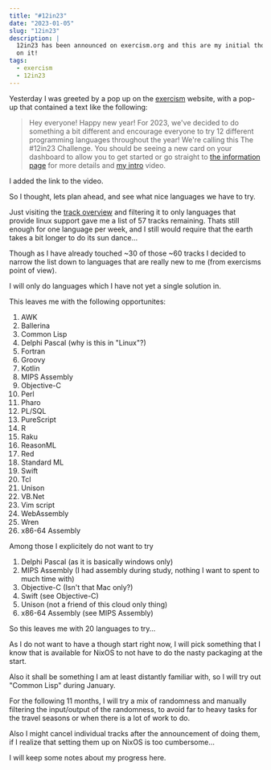 ```yaml
---
title: "#12in23"
date: "2023-01-05"
slug: "12in23"
description: |
  12in23 has been announced on exercism.org and this are my initial thoughts
  on it!
tags:
  - exercism
  - 12in23
---
```



Yesterday I was greeted by a pop up on the [exercism] website, with a pop-up
that contained a text like the following:

> Hey everyone! Happy new year! For 2023, we've decided to do something a bit
> different and encourage everyone to try 12 different programming languages
> throughout the year! We're calling this The #12in23 Challenge. You should be
> seeing a new card on your dashboard to allow you to get started or go straight
> to [the information page][info] for more details and [my intro][12in23-vlog]
> video.

<NoteBox>
  <p>I added the link to the video.</p>
</NoteBox>

So I thought, lets plan ahead, and see what nice languages we have to try.

Just visiting the [track overview][tracks] and filtering it to only languages
that provide linux support gave me a list of 57 tracks remaining. Thats still
enough for one language per week, and I still would require that the earth takes
a bit longer to do its sun dance…

Though as I have already touched ~30 of those ~60 tracks I decided to narrow the
list down to languages that are really new to me (from exercisms point of view).

I will only do languages which I have not yet a single solution in.

This leaves me with the following opportunites:

1.  AWK
2.  Ballerina
3.  Common Lisp
4.  Delphi Pascal (why is this in "Linux"?)
5.  Fortran
6.  Groovy
7.  Kotlin
8.  MIPS Assembly
9.  Objective-C
10. Perl
11. Pharo
12. PL/SQL
13. PureScript
14. R
15. Raku
16. ReasonML
17. Red
18. Standard ML
19. Swift
20. Tcl
21. Unison
22. VB.Net
23. Vim script
24. WebAssembly
25. Wren
26. x86-64 Assembly

Among those I explicitely do not want to try

1. Delphi Pascal (as it is basically windows only)
2. MIPS Assembly (I had assembly during study, nothing I want to spent to much time with)
3. Objective-C (Isn't that Mac only?)
4. Swift (see Objective-C)
5. Unison (not a friend of this cloud only thing)
6. x86-64 Assembly (see MIPS Assembly)

So this leaves me with 20 languages to try…

As I do not want to have a though start right now, I will pick something that I
know that is available for NixOS to not have to do the nasty packaging at the
start.

Also it shall be something I am at least distantly familiar with, so I will try
out "Common Lisp" during January.

For the following 11 months, I will try a mix of randomness and manually filtering
the input/output of the randomness, to avoid far to heavy tasks for the travel
seasons or when there is a lot of work to do.

Also I might cancel individual tracks after the announcement of doing them, if
I realize that setting them up on NixOS is too cumbersome…

I will keep some notes about my progress here.

[exercism]: https//www.exercism.org/
[info]: https://exercism.org/challenges/12in23
[12in23-vlog]: https://youtu.be/Svzev-9shKs
[tracks]: https://exercism.org/tracks
